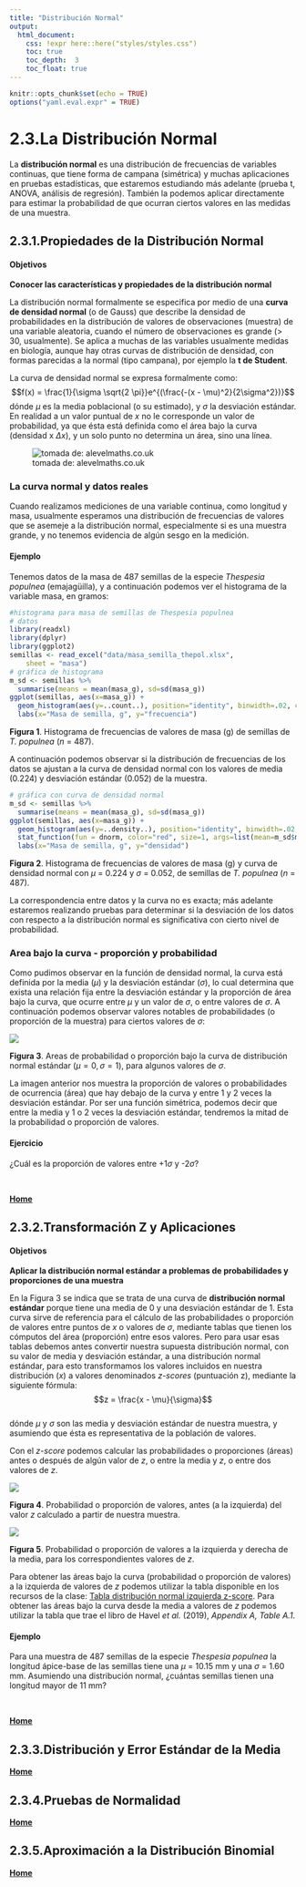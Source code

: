 ```yaml
---
title: "Distribución Normal"
output:
  html_document:
    css: !expr here::here("styles/styles.css")
    toc: true
    toc_depth:  3
    toc_float: true
---
```


```r
knitr::opts_chunk$set(echo = TRUE)
options("yaml.eval.expr" = TRUE)
```

# 2.3.La Distribución Normal  

La __distribución normal__ es una distribución de frecuencias de variables continuas, que tiene forma de campana (simétrica) y muchas aplicaciones en pruebas estadísticas, que estaremos estudiando más adelante (prueba t, ANOVA, análisis de regresión).  También la podemos aplicar directamente para estimar la probabilidad de que ocurran ciertos valores en las medidas de una muestra.

## 2.3.1.Propiedades de la Distribución Normal  
#### Objetivos  
__Conocer las características y propiedades de la distribución normal__  

La distribución normal formalmente se especifica por medio de una __curva de densidad normal__ (o de Gauss) que describe la densidad de probabilidades en la distribución de valores de observaciones (muestra) de una variable aleatoria, cuando el número de observaciones es grande (> 30, usualmente).  Se aplica a muchas de las variables usualmente medidas en biología, aunque hay otras curvas de distribución de densidad, con formas parecidas a la normal (tipo campana), por ejemplo la __t de Student__.  

La curva de densidad normal se expresa formalmente como:  
$$f(x) = \frac{1}{\sigma \sqrt{2 \pi}}e^{(\frac{-(x - \mu)^2}{2\sigma^2})}$$ 
dónde $\mu$ es la media poblacional (o su estimado), y $\sigma$ la desviación estándar.  En realidad a un valor puntual de _x_ no le corresponde un valor de probabilidad, ya que ésta está definida como el área bajo la curva (densidad x $\Delta x$), y un solo punto no determina un área, sino una línea.  

![tomada de: alevelmaths.co.uk](./imagenes/The-Normal-Distribution_1.png)  

### La curva normal y datos reales  
Cuando realizamos mediciones de una variable continua, como longitud y masa, usualmente esperamos una distribución de frecuencias de valores que se asemeje a la distribución normal, especialmente si es una muestra grande, y no tenemos evidencia de algún sesgo en la medición.  

#### __Ejemplo__  
Tenemos datos de la masa de 487 semillas de la especie _Thespesia populnea_ (emajagüilla), y a continuación podemos ver el histograma de la variable masa, en gramos:  
```r
#histograma para masa de semillas de Thespesia populnea
# datos
library(readxl)
library(dplyr)
library(ggplot2)
semillas <- read_excel("data/masa_semilla_thepol.xlsx", 
    sheet = "masa")
# gráfica de histograma
m_sd <- semillas %>%
  summarise(means = mean(masa_g), sd=sd(masa_g))
ggplot(semillas, aes(x=masa_g)) +
  geom_histogram(aes(y=..count..), position="identity", binwidth=.02, color="blue", fill="gray") +
  labs(x="Masa de semilla, g", y="frecuencia")
```    
__Figura 1__. Histograma de frecuencias de valores de masa (g) de semillas de _T. populnea_ (_n_ = 487).  

A continuación podemos observar si la distribución de frecuencias de los datos se ajustan a la curva de densidad normal con los valores de media (0.224) y desviación estándar (0.052) de la muestra.  

```r
# gráfica con curva de densidad normal
m_sd <- semillas %>%
  summarise(means = mean(masa_g), sd=sd(masa_g))
ggplot(semillas, aes(x=masa_g)) +
  geom_histogram(aes(y=..density..), position="identity", binwidth=.02, color="blue", fill="gray") +
  stat_function(fun = dnorm, color="red", size=1, args=list(mean=m_sd$means, sd=m_sd$sd)) +
  labs(x="Masa de semilla, g", y="densidad")
```  
__Figura 2__.  Histograma de frecuencias de valores de masa (g) y curva de densidad normal con $\mu$ = 0.224 y $\sigma$ = 0.052, de semillas de _T. populnea_ (_n_ = 487).  

La correspondencia entre datos y la curva no es exacta; más adelante estaremos realizando pruebas para determinar si la desviación de los datos con respecto a la distribución normal es significativa con cierto nivel de probabilidad.   

### Area bajo la curva - proporción y probabilidad  

Como pudimos observar en la función de densidad normal, la curva está definida por la media ($\mu$) y la desviación estándar ($\sigma$), lo cual determina que exista una relación fija entre la desviación estándar y la proporción de área bajo la curva, que ocurre entre $\mu$ y un valor de $\sigma$, o entre valores de $\sigma$.  A continuación podemos observar valores notables de probabilidades (o proporción de la muestra) para ciertos valores de $\sigma$:  

![](imagenes/8-3 Normal Distribution Areas.jpg)  

__Figura 3__.  Areas de probabilidad o proporción bajo la curva de distribución normal estándar ($\mu = 0, \sigma = 1$), para algunos valores de $\sigma$.  

La imagen anterior nos muestra la proporción de valores o probabilidades de ocurrencia (área) que hay debajo de la curva y entre 1 y 2 veces la desviación estándar.  Por ser una función simétrica, podemos decir que entre la media y 1 o 2 veces la desviación estándar, tendremos la mitad de la probabilidad o proporción de valores.  

#### __Ejercicio__  
¿Cuál es la proporción de valores entre +1$\sigma$ y -2$\sigma$?

\

[  __Home__](https://dsfernandez.github.io/bioestadisticas/index.html)

## 2.3.2.Transformación Z y Aplicaciones  
#### Objetivos  
__Aplicar la distribución normal estándar a problemas de probabilidades y proporciones de una muestra__

En la Figura 3 se indica que se trata de una curva de __distribución normal estándar__ porque tiene una media de 0 y una desviación estándar de 1.  Esta curva sirve de referencia para el cálculo de las probabilidades o proporción de valores entre puntos de $x$ o valores de $\sigma$, mediante tablas que tienen los cómputos del área (proporción) entre esos valores.  Pero para usar esas tablas debemos antes convertir nuestra supuesta distribución normal, con su valor de media y desviación estándar, a una distribución normal estándar, para esto transformamos los valores incluidos en nuestra distribución ($x$) a valores denominados _z-scores_ (puntuación z), mediante la siguiente fórmula:  
$$z = \frac{x - \mu}{\sigma}$$  
dónde $\mu$ y $\sigma$ son las media y desviación estándar de nuestra muestra, y asumiendo que ésta es representativa de la población de valores.    

Con el _z-score_ podemos calcular las probabilidades o proporciones (áreas) antes o después de algún valor de _z_, o entre la media y _z_, o entre dos valores de _z_.  

![](./imagenes/zscore_left.png)  

__Figura 4__.  Probabilidad o proporción de valores, antes (a la izquierda) del valor _z_ calculado a partir de nuestra muestra.  

![](./imagenes/zscore_mean.gif)  

__Figura 5__.  Probabilidad o proporción de valores a la izquierda y derecha de la media, para los correspondientes valores de _z_.  

Para obtener las áreas bajo la curva (probabilidad o proporción de valores) a la izquierda de valores de _z_ podemos utilizar la tabla disponible en los recursos de la clase: [Tabla distribución normal izquierda z-score](https://drive.google.com/file/d/1oyh1qDsng2BEVe01tkkOWHfkQoPmPj9O/view?usp=sharing).  Para obtener las áreas bajo la curva desde la media a valores de _z_ podemos utilizar la tabla que trae el libro de Havel _et al._ (2019), _Appendix A, Table A.1_.  

#### __Ejemplo__  
Para una muestra de 487 semillas de la especie _Thespesia populnea_ la longitud ápice-base de las semillas tiene una $\mu$ = 10.15 mm y una $\sigma$ = 1.60 mm.  Asumiendo una distribución normal, ¿cuántas semillas tienen una longitud mayor de 11 mm?

\

[  __Home__](https://dsfernandez.github.io/bioestadisticas/index.html)

## 2.3.3.Distribución y Error Estándar de la Media

 

[  __Home__](https://dsfernandez.github.io/bioestadisticas/index.html)

## 2.3.4.Pruebas de Normalidad

  

[  __Home__](https://dsfernandez.github.io/bioestadisticas/index.html)

## 2.3.5.Aproximación a la Distribución Binomial

  

[  __Home__](https://dsfernandez.github.io/bioestadisticas/index.html)

